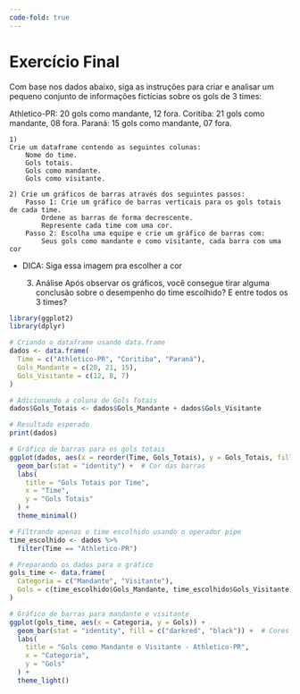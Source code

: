 ```yaml
---
code-fold: true
---
```


# Exercício Final {#sec-exercises}

Com base nos dados abaixo, siga as instruções para criar e analisar um pequeno conjunto de informações fictícias sobre os gols de 3 times:
		
Athletico-PR: 20 gols como mandante, 12 fora.
Coritiba:     21 gols como mandante, 08 fora.
Paraná:       15 gols como mandante, 07 fora.


    1)
    Crie um dataframe contendo as seguintes colunas:
        Nome do time.
        Gols totais.
        Gols como mandante.
        Gols como visitante.

    2) Crie um gráficos de barras através dos seguintes passos:
        Passo 1: Crie um gráfico de barras verticais para os gols totais de cada time.
            Ordene as barras de forma decrescente.
            Represente cada time com uma cor.
        Passo 2: Escolha uma equipe e crie um gráfico de barras com:
            Seus gols como mandante e como visitante, cada barra com uma cor
* DICA: Siga essa imagem pra escolher a cor

    3) Análise
        Após observar os gráficos, você consegue tirar alguma conclusão sobre o desempenho do time escolhido? E entre todos os 3 times?

```r
library(ggplot2)
library(dplyr)

# Criando o dataframe usando data.frame
dados <- data.frame(
  Time = c("Athletico-PR", "Coritiba", "Paraná"),
  Gols_Mandante = c(20, 21, 15),
  Gols_Visitante = c(12, 8, 7)
)

# Adicionando a coluna de Gols Totais
dados$Gols_Totais <- dados$Gols_Mandante + dados$Gols_Visitante

# Resultado esperado
print(dados)

# Gráfico de barras para os gols totais
ggplot(dados, aes(x = reorder(Time, Gols_Totais), y = Gols_Totais, fill=Time)) +
  geom_bar(stat = "identity") +  # Cor das barras
  labs(
    title = "Gols Totais por Time",
    x = "Time",
    y = "Gols Totais"
  ) +
  theme_minimal()

# Filtrando apenas o time escolhido usando o operador pipe
time_escolhido <- dados %>%
  filter(Time == "Athletico-PR")

# Preparando os dados para o gráfico
gols_time <- data.frame(
  Categoria = c("Mandante", "Visitante"),
  Gols = c(time_escolhido$Gols_Mandante, time_escolhido$Gols_Visitante)
)

# Gráfico de barras para mandante e visitante
ggplot(gols_time, aes(x = Categoria, y = Gols)) +
  geom_bar(stat = "identity", fill = c("darkred", "black")) +  # Cores diferentes para as barras
  labs(
    title = "Gols como Mandante e Visitante - Athletico-PR",
    x = "Categoria",
    y = "Gols"
  ) +
  theme_light()
```
